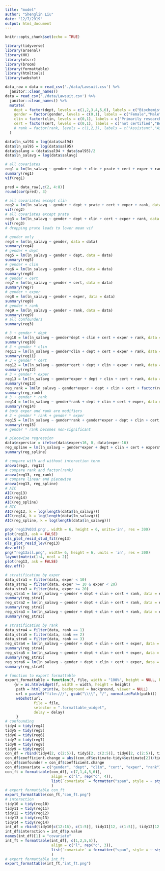 ```yaml
---
title: "model"
author: "Shenglin Liu"
date: "12/7/2019"
output: html_document
---
```


```r
knitr::opts_chunk$set(echo = TRUE)
```

```r
library(tidyverse)
library(arsenal)
library(HH)
library(olsrr)
library(broom)
library(formattable)
library(htmltools)
library(webshot)
```

```r
data_raw = data = read_csv('./data/Lawsuit.csv') %>%
  janitor::clean_names()
data = read_csv('./data/Lawsuit.csv') %>%
  janitor::clean_names() %>%
  mutate(
    dept = factor(dept, levels = c(1,2,3,4,5,6), labels = c("Biochemistry/Molecular Biology","Physiology","Genetics","Pediatrics","Medicine","Surgery")),
    gender = factor(gender, levels = c(0,1), labels = c("Female","Male")),
    clin = factor(clin, levels = c(0,1), labels = c("Primarily research emphasis","Primarily clinical emphasis")),
    cert = factor(cert, levels = c(0,1), labels = c("not certified","Board certified")),
    # rank = factor(rank, levels = c(1,2,3), labels = c("Assistant","Associate","Full"))
  )

data$ln_sal94 = log(data$sal94)
data$ln_sal95 = log(data$sal95)
data$salavg = (data$sal94 + data$sal95)/2
data$ln_salavg = log(data$salavg)
```

```r
# all covariates
reg1 = lm(ln_salavg ~ gender + dept + clin + prate + cert + exper + rank, data = data)
summary(reg1)
vif(reg1)

pred = data_raw[,c(2, 4:8)]
round(cor(pred), 3)

# all covariates except clin
reg2 = lm(ln_salavg ~ gender + dept + prate + cert + exper + rank, data = data)
vif(reg2)
# all covariates except prate
reg3 = lm(ln_salavg ~ gender + dept + clin + cert + exper + rank, data = data)
vif(reg3)
# dropping prate leads to lower mean vif
```

```r
# gender only
reg4 = lm(ln_salavg ~ gender, data = data)
summary(reg4)
# gender + dept
reg5 = lm(ln_salavg ~ gender + dept, data = data)
summary(reg5)
# gender + clin
reg6 = lm(ln_salavg ~ gender + clin, data = data)
summary(reg6)
# gender + cert
reg7 = lm(ln_salavg ~ gender + cert, data = data)
summary(reg7)
# gender + exper
reg8 = lm(ln_salavg ~ gender + exper, data = data)
summary(reg8)
# gender + rank
reg9 = lm(ln_salavg ~ gender + rank, data = data)
summary(reg9)
# all confounders
summary(reg3)
```


```r
# 3 + gender * dept
reg10 = lm(ln_salavg ~ gender*dept + clin + cert + exper + rank, data = data)
summary(reg10)
# 3 + gender * clin
reg11 = lm(ln_salavg ~ gender*clin + dept + cert + exper + rank, data = data)
summary(reg11)
# 3 + gender * cert
reg12 = lm(ln_salavg ~ gender*cert + dept + clin + exper + rank, data = data)
summary(reg12)
# 3 + gender * exper
reg13 = lm(ln_salavg ~ gender*exper + dept + clin + cert + rank, data = data)
summary(reg13)
reg_rank = lm(ln_salavg ~ gender*exper + dept + clin + cert + factor(rank), data = data)
summary(reg_rank)
# 3 + gender * rank
reg14 = lm(ln_salavg ~ gender*rank + dept + clin + cert + exper, data = data)
summary(reg14)
# both exper and rank are modifiers
# 3 + gender * rank + gender * exper
reg15 = lm(ln_salavg ~ gender*rank + gender*exper + dept + clin + cert, data = data)
summary(reg15)
# gender * rank becomes non-significant
```

```r
# piecewise regression
data$experstar = ifelse(data$exper<16, 0, data$exper-16)
reg_spline = lm(ln_salavg ~ gender*exper + dept + clin + cert + experstar + rank, data = data)
summary(reg_spline)
```

```r
# compare with and without interaction term
anova(reg3, reg13)
# compare rank and factor(rank)
anova(reg13, reg_rank)
# compare linear and piecewise
anova(reg13, reg_spline)
# AIC
AIC(reg13)
AIC(reg14)
AIC(reg_spline)
# BIC 
AIC(reg13, k = log(length(data$ln_salavg)))
AIC(reg14, k = log(length(data$ln_salavg)))
AIC(reg_spline, k = log(length(data$ln_salavg)))
```

```r
png('reg13%03d.png', width = 6, height = 6, units='in', res = 300)
plot(reg13, ask = FALSE)
ols_plot_resid_stud_fit(reg13)
ols_plot_resid_lev(reg13)
dev.off()
png("reg13all.png", width= 6, height = 6, units = 'in', res = 300)
layout(matrix(1:4, ncol = 2))
plot(reg13, ask = FALSE)
dev.off()
```

```r
# stratification by exper
data_stra1 = filter(data, exper < 10)
data_stra2 = filter(data, exper >= 10 & exper < 20)
data_stra3 = filter(data, exper >= 20)
reg_stra1 = lm(ln_salavg ~ gender + dept + clin + cert + rank, data = data_stra1)
summary(reg_stra1)
reg_stra2 = lm(ln_salavg ~ gender + dept + clin + cert + rank, data = data_stra2)
summary(reg_stra2)
reg_stra3 = lm(ln_salavg ~ gender + dept + clin + cert + rank, data = data_stra3)
summary(reg_stra3)

# stratification by rank
data_stra4 = filter(data, rank == 1)
data_stra5 = filter(data, rank == 2)
data_stra6 = filter(data, rank == 3)
reg_stra4 = lm(ln_salavg ~ gender + dept + clin + cert + exper, data = data_stra4)
summary(reg_stra4)
reg_stra5 = lm(ln_salavg ~ gender + dept + clin + cert + exper, data = data_stra5)
summary(reg_stra5)
reg_stra6 = lm(ln_salavg ~ gender + dept + clin + cert + exper, data = data_stra6)
summary(reg_stra6)
```

```r
# function to export formattable
export_formattable = function(f, file, width = "100%", height = NULL, background = "white", delay = 0.2)
    {w = as.htmlwidget(f, width = width, height = height)
     path = html_print(w, background = background, viewer = NULL)
     url = paste0("file:///", gsub("\\\\", "/", normalizePath(path)))
     webshot(url,
             file = file,
             selector = ".formattable_widget",
             delay = delay)
     }
# confounding
tidy4 = tidy(reg4)
tidy5 = tidy(reg5)
tidy6 = tidy(reg6)
tidy7 = tidy(reg7)
tidy8 = tidy(reg8)
tidy9 = tidy(reg9)
con_df = rbind(tidy4[2, c(2:5)], tidy5[2, c(2:5)], tidy6[2, c(2:5)], tidy7[2, c(2:5)], tidy8[2, c(2:5)], tidy9[2, c(2:5)])
con_df$coefficient.change = abs((con_df$estimate-tidy4$estimate[2])/tidy4$estimate[2])
con_df$confounder = con_df$coefficient.change
con_df$covariate = c("gender", "dept", "clin", "cert", "exper", "rank")
con_ft = formattable(con_df[, c(7,1,4,5,6)], 
                     align = c("l", rep("c", 4)),
                     list(`covariate` = formatter("span", style = ~ style(color = "grey", font.weight = "bold")), `coefficient.change` = percent, `confounder` = formatter("span", x ~ icontext(ifelse(x > 0.1, "ok", "remove"), ifelse(x > 0.1, "Yes", "No")), style = x ~ style(color = ifelse(x > 0.1, "green", "red"))))
                     )
# export formattable con_ft
export_formattable(con_ft,"con_ft.png")
# interaction
tidy10 = tidy(reg10)
tidy11 = tidy(reg11)
tidy12 = tidy(reg12)
tidy13 = tidy(reg13)
tidy14 = tidy(reg14)
int_df = rbind(tidy10[c(12:16), c(1:5)], tidy11[12, c(1:5)], tidy12[12, c(1:5)], tidy13[12, c(1:5)], tidy14[12, c(1:5)])
int_df$interaction = int_df$p.value
names(int_df)[1] = "covariate"
int_ft = formattable(int_df[, c(1,2,5,6)], 
                     align = c("l", rep("c", 3)),
                     list(`covariate` = formatter("span", style = ~ style(color = "grey", font.weight = "bold")), `interaction` = formatter("span", x ~ icontext(ifelse(x < 0.05, "ok", "remove"), ifelse(x < 0.05, "Yes", "No")), style = x ~ style(color = ifelse(x < 0.05, "green", "red"))))
                     )
# export formattable int_ft
export_formattable(int_ft,"int_ft.png")
```